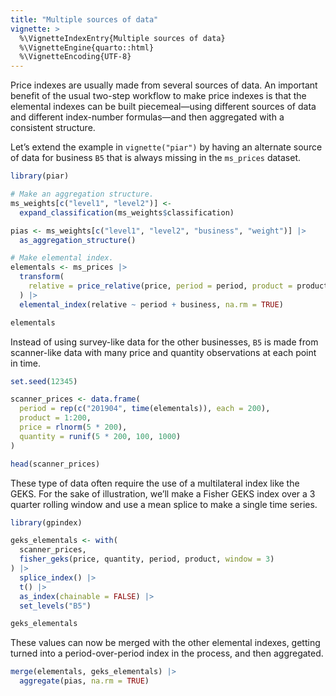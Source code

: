 ```yaml
---
title: "Multiple sources of data"
vignette: >
  %\VignetteIndexEntry{Multiple sources of data}
  %\VignetteEngine{quarto::html}
  %\VignetteEncoding{UTF-8}
---
```


Price indexes are usually made from several sources of data. An important benefit of the usual two-step workflow to make price indexes is that the elemental indexes can be built piecemeal---using different sources of data and different index-number formulas---and then aggregated with a consistent structure.

Let's extend the example in `vignette("piar")` by having an alternate source of data for business `B5` that is always missing in the `ms_prices` dataset.

```r
library(piar)

# Make an aggregation structure.
ms_weights[c("level1", "level2")] <- 
  expand_classification(ms_weights$classification)

pias <- ms_weights[c("level1", "level2", "business", "weight")] |>
  as_aggregation_structure()

# Make elemental index.
elementals <- ms_prices |>
  transform(
    relative = price_relative(price, period = period, product = product)
  ) |>
  elemental_index(relative ~ period + business, na.rm = TRUE)

elementals
```

Instead of using survey-like data for the other businesses, `B5` is made from scanner-like data with many price and quantity observations at each point in time.

```r
set.seed(12345)

scanner_prices <- data.frame(
  period = rep(c("201904", time(elementals)), each = 200),
  product = 1:200,
  price = rlnorm(5 * 200),
  quantity = runif(5 * 200, 100, 1000)
)

head(scanner_prices)
```

These type of data often require the use of a multilateral index like the GEKS. For the sake of illustration, we'll make a Fisher GEKS index over a 3 quarter rolling window and use a mean splice to make a single time series.

```r
library(gpindex)

geks_elementals <- with(
  scanner_prices,
  fisher_geks(price, quantity, period, product, window = 3)
) |>
  splice_index() |>
  t() |>
  as_index(chainable = FALSE) |>
  set_levels("B5")

geks_elementals
```

These values can now be merged with the other elemental indexes, getting turned into a period-over-period index in the process, and then aggregated.

```r
merge(elementals, geks_elementals) |>
  aggregate(pias, na.rm = TRUE)
```


